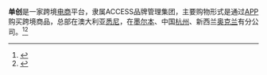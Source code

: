 {{Orphan|time=2020-12-25T05:26:00+00:00}}
'''单创'''是一家跨境[[电商|电商]]平台，隶属ACCESS品牌管理集团，主要购物形式是通过[[APP|APP]]购买跨境商品，总部在澳大利亚[[悉尼|悉尼]]，在[[墨尔本|墨尔本]]、中国[[杭州|杭州]]、新西兰[[奥克兰_(新西兰)|奥克兰]]有分公司。<ref>{{cite web |author1=人民网 |title=品质和体验！新零售全球化时代的消费者为什么买 |url=http://sh.people.com.cn/n2/2019/0402/c134768-32804232.html |website=人民网 |access-date=2020-11-19 |archive-date=2020-11-27 |archive-url=https://web.archive.org/web/20201127112250/http://sh.people.com.cn/n2/2019/0402/c134768-32804232.html }}</ref><ref>{{cite web |author1=Access集团官网 |title=关于我们 |url=http://www.accesscorporate.com/cn/about-introduction.html |website=Access集团官网 |access-date=2020-12-07 |archive-date=2020-11-28 |archive-url=https://web.archive.org/web/20201128231322/http://www.accesscorporate.com/cn/about-introduction.html }}</ref>